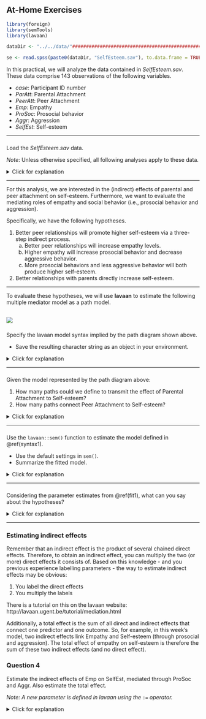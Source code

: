 ## At-Home Exercises

```{r include = FALSE}
library(foreign)
library(semTools)
library(lavaan)

dataDir <- "../../data/"########################################################

se <- read.spss(paste0(dataDir, "SelfEsteem.sav"), to.data.frame = TRUE)
```

In this practical, we will analyze the data contained in *SelfEsteem.sav*. These
data comprise 143 observations of the following variables. 

- *case*: Participant ID number
- *ParAtt*: Parental Attachment
- *PeerAtt*: Peer Attachment
- *Emp*: Empathy
- *ProSoc*: Prosocial behavior
- *Aggr*: Aggression
- *SelfEst*: Self-esteem

---

###

Load the *SelfEsteem.sav* data.

*Note*: Unless otherwise specified, all following analyses apply to these data.

<details>
  <summary>Click for explanation</summary>

```{r}
library(foreign)
se <- read.spss("SelfEsteem.sav", to.data.frame = TRUE)
```

</details>

---

For this analysis, we are interested in the (indirect) effects of parental and 
peer attachment on self-esteem. Furthermore, we want to evaluate the mediating 
roles of empathy and social behavior (i.e., prosocial behavior and aggression).

Specifically, we have the following hypotheses.

1. Better peer relationships will promote higher self-esteem via a three-step 
indirect process.
    a. Better peer relationships will increase empathy levels.
    a. Higher empathy will increase prosocial behavior and decrease aggressive 
    behavior.
    a. More prosocial behaviors and less aggressive behavior will both produce 
    higher self-esteem.
1. Better relationships with parents directly increase self-esteem.

---

To evaluate these hypotheses, we will use **lavaan** to estimate the following 
multiple mediator model as a path model. 

![](../images/week5home.png)
---

### {#syntax1}

Specify the lavaan model syntax implied by the path diagram shown above.

- Save the resulting character string as an object in your environment.

<details>
  <summary>Click for explanation</summary>

```{r}
mod <- '
SelfEst ~ ProSoc + Aggr + Emp + ParAtt + PeerAtt

ProSoc ~ PeerAtt + ParAtt + Emp
Aggr ~ PeerAtt + ParAtt + Emp

Emp ~ ParAtt + PeerAtt

ProSoc ~~ Aggr
ParAtt ~~ PeerAtt
'
```

</details>

---

###

Given the model represented by the path diagram above: 

1. How many paths could we define to transmit the effect of Parental Attachment 
to Self-esteem? 
1. How many paths connect Peer Attachment to Self-esteem? 

<details>
  <summary>Click for explanation</summary>
Parental Attachment

- One direct effect
    - DE = `ParAtt` $\rightarrow$ `SelfEst`.
- Two indirect effects
    - IE1 = `ParAtt` $\rightarrow$ `ProSoc` $\rightarrow$ `SelfEst`
    - IE2 = `ParAtt` $\rightarrow$ `Aggr` $\rightarrow$ `SelfEst`
- One total effect
    - TE = DE + IE1 + IE2

Peer Attachment

- One direct effect
    - DE = `PeerAtt` $\rightarrow$ `SelfEst`.
- Two indirect effects
    - IE1 = `PeerAtt` $\rightarrow$ `ProSoc` $\rightarrow$ `SelfEst`
    - IE2 = `PeerAtt` $\rightarrow$ `Aggr` $\rightarrow$ `SelfEst`
- One total effect
    - TE = DE + IE1 + IE2

</details>

---

### {#fit1}

Use the `lavaan::sem()` function to estimate the model defined in \@ref(syntax1).

- Use the default settings in `sem()`.
- Summarize the fitted model.

<details>
  <summary>Click for explanation</summary>

```{r}
library(lavaan)
out <- sem(mod, data = se)
summary(out, fit.measures = TRUE)
```

</details>

---

### 

Considering the parameter estimates from \@ref(fit1), what can you say about the 
hypotheses? 

<details>
  <summary>Click for explanation</summary>

The patterns of individual estimates conform with the hypotheses (e.g., all of 
the individual paths comprising the indirect effects of `PeerAtt` on `SelfEst` 
are significant). We cannot make any firm conclusions until we actually estimate
and test the indirect effects, though.

</details>

---

### Estimating indirect effects

Remember that an indirect effect is the product of several chained direct effects. Therefore, to obtain an indirect effect, you can multiply the two (or more) direct effects it consists of. Based on this knowledge - and you previous experience labelling parameters - the way to estimate indirect effects may be obvious:

1. You label the direct effects
2. You multiply the labels

There is a tutorial on this on the lavaan website: http://lavaan.ugent.be/tutorial/mediation.html

Additionally, a total effect is the sum of all direct and indirect effects that connect one predictor and one outcome. So, for example, in this week's model, two indirect effects link Empathy and Self-esteem (through prosocial and aggression). The total effect of empathy on self-esteem is therefore the sum of these two indirect effects (and no direct effect).

### Question 4

Estimate the indirect effects of Emp on SelfEst, mediated through ProSoc and Aggr. Also estimate the total effect.

*Note: A new parameter is defined in lavaan using the* `:=` *operator.*

<details>
  <summary>Click for explanation</summary>
```{r}
mediation_model <- "SelfEst ~ bse_pro * ProSoc + bse_agg * Aggr + ParAtt + PeerAtt
                    ProSoc ~ bpro_emp * Emp
                    Aggr ~ bagg_emp * Emp
                    Emp ~ ParAtt + PeerAtt
                    ProSoc ~~ Aggr
                    ParAtt ~~ PeerAtt
                    ind_pro := bse_pro * bpro_emp
                    ind_agg := bse_agg * bagg_emp
                    total := ind_pro + ind_agg"
fit_mediation <- sem(mediation_model,
                     data = data)
summary(fit_mediation, fit.measures = TRUE)
```
\details

### Question 5

Estimate all indirect effects and the total effects of Parental Attachment and Peer Attachment on Self-esteem.

<details>
  <summary>Click for explanation</summary>
```{r}
mediation_model <- "SelfEst ~ bse_pro * ProSoc + bse_agg * Aggr + bse_par * ParAtt + bse_peer * PeerAtt
                    ProSoc ~ bpro_emp * Emp
                    Aggr ~ bagg_emp * Emp
                    Emp ~ bemp_par * ParAtt + bemp_peer * PeerAtt
                    ProSoc ~~ Aggr
                    ParAtt ~~ PeerAtt
                    ind_par_emp_pro := bse_pro * bpro_emp * bemp_par
                    ind_peer_emp_pro := bse_pro * bpro_emp * bemp_peer
                    ind_par_emp_agg := bse_agg * bagg_emp * bemp_par
                    ind_peer_emp_agg := bse_agg * bagg_emp * bemp_peer
                    
                    total_par := bse_par + ind_par_emp_pro + ind_par_emp_agg
                    total_peer := bse_peer + ind_peer_emp_pro + ind_peer_emp_agg"
fit_mediation <- sem(mediation_model,
                     data = data)
summary(fit_mediation)
```

\details

### Question 6

To compare the total effect of parental attachment versus peer attachment on self esteem, should you use the standardized or unstandardized parameters? Obtain the appropriate output, and draw a conclusion.

<details>
  <summary>Click for explanation</summary>

You should use the standardized results:

```{r}
summary(fit_mediation, fit.measures = TRUE, standardize = TRUE)
```
\details

### Difference between parameters

To test the difference between parameters, you can constrain them to be equal and do a chi-square difference test to compare the constrained and unconstrained models. However, you can also calculate the difference between parameters, and test if it's significant:

```{r, eval = F}
"dif_par_peer := total_par - total_peer"
```

### Bootstrapping

You may have learned before that the sampling distribution of indirect effects is not normal. Consequently, you cannot use parameteric p-values to determine the significance of indirect effects because they are biased. If you want to know whether the indirect effects are significant, you can bootstrap them to obtain a 95% confidence interval.

Bootstrapping means that lavaan will draw 1000 samples from the data and estimate the model on each sample. There will thus be 1000 estimates for every parameter. The lower and upper bounds of a 95% confidence interval are determined by taking the 2.5% and 97.5% quantiles of the 1000 samples for each parameter.

The confidence interval is interpreted the same as a normal confidence interval: If zero lies inside the interval (e.g., lower bound is -.4 and upper bound is .9), we conclude that the parameter is not significantly different from zero, but if zero does not lie in this interval (e.g., lower bound is .4 and upper bound is 1.3), we can say the parameter differs from zero (at an alpha of .05 since we are considering a 95% confidence interval). 

We will get these intervals for all the parameters in the model, but we are specifically interested in the intervals for the indirect effects, because we want to know if they differ from zero (i.e., whether there is a mediated effect).

In lavaan, bootstrap standard errors are requested by specifying se = "bootstrap" in the fitting function, and specifying the number of bootstrap samples as `bootstrap = 1000`. First, just get your code running by specifying a low number, like 100 or even 10. **Note: To draw reliable conclusions from the results, you should always use 1000+ bootstrap samples - but it can take a long time.**

```{r}
fit_mediation <- sem(mediation_model,
                     data = data,
                     se = "bootstrap",
                     bootstrap = 100)
```

To obtain the confidence intervals for your model, use the following syntax:

```{r, warning=FALSE}
parameterestimates(fit_mediation, boot.ci.type = "bca.simple", standardized = TRUE)
```

### Question 7 

What do you conclude about the indirect and total effects of Parental attachment and Peer attachment on Self-esteem? Report your conclusions as you would report them in a paper (in words and statistics).
